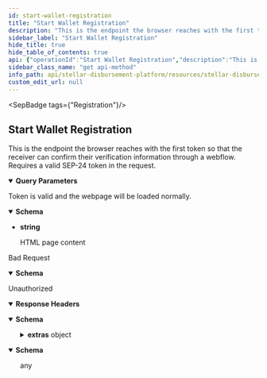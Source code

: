 ```yaml
---
id: start-wallet-registration
title: "Start Wallet Registration"
description: "This is the endpoint the browser reaches with the first token so that the receiver can confirm their verification information through a webflow. Requires a valid SEP-24 token in the request."
sidebar_label: "Start Wallet Registration"
hide_title: true
hide_table_of_contents: true
api: {"operationId":"Start Wallet Registration","description":"This is the endpoint the browser reaches with the first token so that the receiver can confirm their verification information through a webflow. Requires a valid SEP-24 token in the request.","tags":["Registration"],"parameters":[{"name":"token","in":"query","description":"The SEP-24 token used for authentication","required":true,"schema":{"type":"string"}},{"name":"transaction_id","in":"query","description":"The transaction id associated with the SEP-24 token","required":true,"schema":{"type":"string"}}],"responses":{"200":{"description":"Token is valid and the webpage will be loaded normally.","content":{"text/html":{"schema":{"type":"string","description":"HTML page content"}}}},"400":{"description":"Bad Request","content":{"text/html":{"schema":{"type":"object","properties":{"message":{"type":"string","description":"Details about the error"}}}}}},"401":{"description":"Unauthorized","headers":{},"content":{"text/html":{"schema":{"type":"object","properties":{"error":{"type":"string"},"extras":{"type":"object","properties":{"status":{"type":"number"},"message":{"type":"string"}}}},"example":{"error":"Not authorized","extras":{"status":401,"message":"Not authorized"}}}},"application/json":{"examples":{"response":{"value":{"error":"Not authorized","extras":{"status":401,"message":"Not authorized"}}}}}}}},"method":"get","path":"/wallet-registration/start","securitySchemes":{"BearerAuth":{"type":"apiKey","name":"Authorization","in":"header","description":"JWT used for authentication, signed with an ES256 private key."}},"info":{"title":"Stellar Disbursement Platform API","version":"","description":"The Stellar Disbursement Platform (SDP) is a tool built for organizations to make bulk payments to a group of recipients over the Stellar network. You can read more about using the SDP [here](https://developers.stellar.org/docs/category/use-the-stellar-disbursement-platform)."},"postman":{"name":"Start Wallet Registration","description":{"content":"This is the endpoint the browser reaches with the first token so that the receiver can confirm their verification information through a webflow. Requires a valid SEP-24 token in the request.","type":"text/plain"},"url":{"path":["wallet-registration","start"],"host":["{{baseUrl}}"],"query":[{"disabled":false,"description":{"content":"(Required) The SEP-24 token used for authentication","type":"text/plain"},"key":"token","value":""},{"disabled":false,"description":{"content":"(Required) The transaction id associated with the SEP-24 token","type":"text/plain"},"key":"transaction_id","value":""}],"variable":[]},"header":[{"key":"Accept","value":"text/html"}],"method":"GET"}}
sidebar_class_name: "get api-method"
info_path: api/stellar-disbursement-platform/resources/stellar-disbursement-platform-api
custom_edit_url: null
---
```



<SepBadge tags={"Registration"}/>


## Start Wallet Registration



This is the endpoint the browser reaches with the first token so that the receiver can confirm their verification information through a webflow. Requires a valid SEP-24 token in the request.

<details style={{"marginBottom":"1rem"}} data-collapsed={false} open={true}><summary style={{}}><strong>Query Parameters</strong></summary><div><ul><ParamsItem className={"paramsItem"} param={{"name":"token","in":"query","description":"The SEP-24 token used for authentication","required":true,"schema":{"type":"string"}}}></ParamsItem><ParamsItem className={"paramsItem"} param={{"name":"transaction_id","in":"query","description":"The transaction id associated with the SEP-24 token","required":true,"schema":{"type":"string"}}}></ParamsItem></ul></div></details><div><ApiTabs><TabItem label={"200"} value={"200"}><div>

Token is valid and the webpage will be loaded normally.

</div><div><MimeTabs schemaType={"response"}><TabItem label={"text/html"} value={"text/html"}><SchemaTabs><TabItem label={"Schema"} value={"Schema"}><details style={{}} data-collapsed={false} open={true}><summary style={{"textAlign":"left"}}><strong>Schema</strong></summary><div style={{"textAlign":"left","marginLeft":"1rem"}}></div><ul style={{"marginLeft":"1rem"}}><li><div><strong>string</strong><div style={{"marginTop":"var(--ifm-table-cell-padding)"}}>

HTML page content

</div></div></li></ul></details></TabItem></SchemaTabs></TabItem></MimeTabs></div></TabItem><TabItem label={"400"} value={"400"}><div>

Bad Request

</div><div><MimeTabs schemaType={"response"}><TabItem label={"text/html"} value={"text/html"}><SchemaTabs><TabItem label={"Schema"} value={"Schema"}><details style={{}} data-collapsed={false} open={true}><summary style={{"textAlign":"left"}}><strong>Schema</strong></summary><div style={{"textAlign":"left","marginLeft":"1rem"}}></div><ul style={{"marginLeft":"1rem"}}><SchemaItem collapsible={false} name={"message"} required={false} schemaName={"string"} qualifierMessage={undefined} schema={{"type":"string","description":"Details about the error"}}></SchemaItem></ul></details></TabItem><TabItem label={"Example (from schema)"} value={"Example (from schema)"}><ResponseSamples responseExample={"{\n  \"message\": \"string\"\n}"} language={"json"}></ResponseSamples></TabItem></SchemaTabs></TabItem></MimeTabs></div></TabItem><TabItem label={"401"} value={"401"}><div>

Unauthorized

</div><details style={{"textAlign":"left","marginBottom":"1rem"}} data-collaposed={true} open={false}><summary style={{}}><strong>Response Headers</strong></summary><ul style={{"marginLeft":"1rem"}}></ul></details><div><MimeTabs schemaType={"response"}><TabItem label={"text/html"} value={"text/html"}><SchemaTabs><TabItem label={"Schema"} value={"Schema"}><details style={{}} data-collapsed={false} open={true}><summary style={{"textAlign":"left"}}><strong>Schema</strong></summary><div style={{"textAlign":"left","marginLeft":"1rem"}}></div><ul style={{"marginLeft":"1rem"}}><SchemaItem collapsible={false} name={"error"} required={false} schemaName={"string"} qualifierMessage={undefined} schema={{"type":"string"}}></SchemaItem><SchemaItem collapsible={true} className={"schemaItem"}><details style={{}}><summary style={{}}><strong>extras</strong><span style={{"opacity":"0.6"}}> object</span></summary><div style={{"marginLeft":"1rem"}}><SchemaItem collapsible={false} name={"status"} required={false} schemaName={"number"} qualifierMessage={undefined} schema={{"type":"number"}}></SchemaItem><SchemaItem collapsible={false} name={"message"} required={false} schemaName={"string"} qualifierMessage={undefined} schema={{"type":"string"}}></SchemaItem></div></details></SchemaItem></ul></details></TabItem><TabItem label={"Example (from schema)"} value={"Example (from schema)"}><ResponseSamples responseExample={"{\n  \"error\": \"Not authorized\",\n  \"extras\": {\n    \"status\": 401,\n    \"message\": \"Not authorized\"\n  }\n}"} language={"json"}></ResponseSamples></TabItem></SchemaTabs></TabItem><TabItem label={"application/json"} value={"application/json"}><SchemaTabs><TabItem label={"Schema"} value={"Schema"}><details style={{}} data-collapsed={false} open={true}><summary style={{"textAlign":"left"}}><strong>Schema</strong></summary><div style={{"textAlign":"left","marginLeft":"1rem"}}></div><ul style={{"marginLeft":"1rem"}}>any</ul></details></TabItem><TabItem label={"response"} value={"response"}><ResponseSamples responseExample={"{\n  \"error\": \"Not authorized\",\n  \"extras\": {\n    \"status\": 401,\n    \"message\": \"Not authorized\"\n  }\n}"} language={"json"}></ResponseSamples></TabItem></SchemaTabs></TabItem></MimeTabs></div></TabItem></ApiTabs></div>
